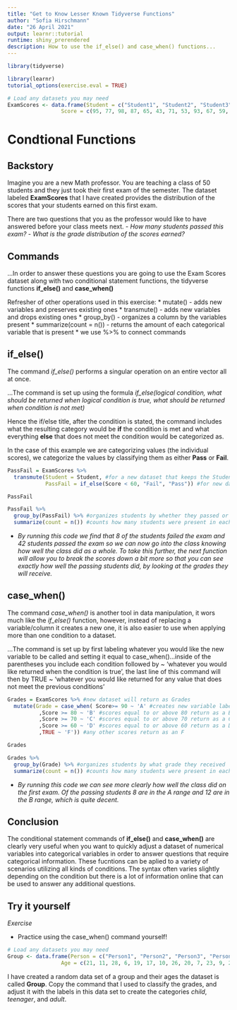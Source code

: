 ```yaml
---
title: "Get to Know Lesser Known Tidyverse Functions"
author: "Sofia Hirschmann"
date: "26 April 2021"
output: learnr::tutorial
runtime: shiny_prerendered
description: How to use the if_else() and case_when() functions...
---
```


```r
library(tidyverse)
```

```r
library(learnr)
tutorial_options(exercise.eval = TRUE)
```

```r
# Load any datasets you may need
ExamScores <- data.frame(Student = c("Student1", "Student2", "Student3", "Student4", "Studen5", "Student6", "Student7", "Student8", "Student9", "Student10", "Student11", "Student12", "Student13", "Student14", "Studen15", "Student16", "Student17", "Student18", "Student19", "Student20", "Student21", "Student22", "Student23", "Student24", "Studen25", "Student26", "Student27", "Student28", "Student29", "Student30", "Student31", "Student32", "Student33", "Student34", "Studen35", "Student36", "Student37", "Student38", "Student39", "Student40", "Student41", "Student42", "Student43", "Student44", "Studen45", "Student46", "Student47", "Student48", "Student49", "Student50" ),
                 Score = c(95, 77, 98, 87, 65, 43, 71, 53, 93, 67, 59, 99, 37, 72, 91, 80, 47, 57, 78, 61, 75, 88, 95, 60, 40, 77, 84, 64, 74, 83, 54, 75, 87, 79, 66, 69, 82, 86, 85, 90, 79, 81, 97, 63, 62, 87, 79, 67, 72, 86))
```

# **Condtional Functions**

## Backstory

Imagine you are a new Math professor. You are teaching a class of 50 students and they just took their first exam of the semester. The dataset labeled **ExamScores** that I have created provides the distribution of the scores that your students earned on this first exam. 

There are two questions that you as the professor would like to have answered before your class meets next.
- *How many students passed this exam?*
- *What is the grade distribution of the scores earned?*

## Commands
...In order to answer these questions you are going to use the Exam Scores dataset along with two conditional statement functions, the tidyverse functions **if_else()** and **case_when()**

Refresher of other operations used in this exercise:
* mutate() - adds new variables and preserves existing ones
* transmute() - adds new variables and drops existing ones
* group_by() - organizes a column by the variables present
* summarize(count = n()) - returns the amount of each categorical variable that is present
* we use %>% to connect commands

## **if_else()**
The command *if_else()* performs a singular operation on an entire vector all at once. 

...The command is set up using the formula *if_else(logical condition, what should be returned when logical condition is true, what should be returned when condition is not met)*

Hence the if/else title, after the condition is stated, the command includes what the resulting category would be **if** the condition is met and what everything **else** that does not meet the condition would be categorized as.

In the case of this example we are categorizing values (the individual scores), we categorize the values by classifying them as either **Pass** or **Fail**.
```r
PassFail = ExamScores %>% 
  transmute(Student = Student, #for a new dataset that keeps the Student column
            PassFail = if_else(Score < 60, "Fail", "Pass")) #for new dataset exchange Score column for PassFail column

PassFail

PassFail %>% 
  group_by(PassFail) %>% #organizes students by whether they passed or failed
  summarize(count = n()) #counts how many students were present in each group
```

* *By running this code we find that 8 of the students failed the exam and 42 students passed the exam so we can now go into the class knowing how well the class did as a whole. To take this further, the next function will allow you to break the scores down a bit more so that you can see exactly how well the passing students did, by looking at the grades they will receive.*

## **case_when()**
The command *case_when()* is another tool in data manipulation, it wors much like the *if_else()* function, however, instead of replacing a variable/column it creates a new one, it is also easier to use when applying more than one condition to a dataset. 

...The command is set up by first labeling whatever you would like the new variable to be called and setting it equal to case_when()...inside of the parentheses you include each condition followed by ~ 'whatever you would like returned when the condition is true', the last line of this command will then by TRUE ~ 'whatever you would like returned for any value that does not meet the previous conditions'

```r
Grades = ExamScores %>% #new dataset will return as Grades
  mutate(Grade = case_when( Score>= 90 ~ 'A' #creates new variable labeled Grade, scores equal to or above 90 return as an A
          ,Score >= 80 ~ 'B' #scores equal to or above 80 return as a B
          ,Score >= 70 ~ 'C' #scores equal to or above 70 return as a C
          ,Score >= 60 ~ 'D' #scores equal to or above 60 return as a D
          ,TRUE ~ 'F')) #any other scores return as an F

Grades

Grades %>% 
  group_by(Grade) %>% #organizes students by what grade they received
  summarize(count = n()) #counts how many students were present in each group
```

* *By running this code we can see more clearly how well the class did on the first exam. Of the passing students 8 are in the A range and 12 are in the B range, which is quite decent.*

## Conclusion
The conditional statement commands of **if_else()** and **case_when()** are clearly very useful when you want to quickly adjust a dataset of numerical variables into categorical variables in order to answer questions that require categorical information. These fucntions can be aplied to a variety of scenarios utilizing all kinds of conditions. The syntax often varies slightly depending on the condition but there is a lot of information online that can be used to answer any additional questions.

## Try it yourself

*Exercise*

* Practice using the case_when() command yourself!
```r
# Load any datasets you may need
Group <- data.frame(Person = c("Person1", "Person2", "Person3", "Person4", "Person5", "Person6", "Person7", "Person8", "Person9", "Person10", "Person11", "Person12", "Person13", "Person14", "Person15", "Person16", "Person17", "Person18", "Person19", "Person20", "Person21", "Person22", "Person23", "Person24", "Person25"),
                 Age = c(21, 11, 28, 6, 19, 17, 10, 26, 20, 7, 23, 9, 22, 12, 15, 30, 8, 16, 29, 18, 14, 25, 27, 24, 13))
```

I have created a random data set of a group and their ages the dataset is called **Group**. 
Copy the command that I used to classify the grades, and adjust it with the labels in this data set to create the categories *child*, *teenager*, and *adult*.







